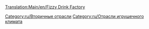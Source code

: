 [[Translation:Main/en/Fizzy Drink Factory]]{{en/-}}
{{ru/Промышленность| имя=Завод газировки
| Изображение=FizzyDrinkFactory.png
| Климат=[[Main/ru/Климат| Игрушечный]]
| Принимает=[[Main/ru/Кола| Кола]],[[Main/ru/Пузырьки| Пузырьки]]
| Производит=[[Main/ru/Газировка| Газировку]]
| Примечания= Не представлен в других [[Main/ru/Климат| климатах]].
}}

{{ru/Navbox Промышленность}}

[[Category:ru/Вторичные отрасли]]
[[Category:ru/Отрасли игрушечного климата]]